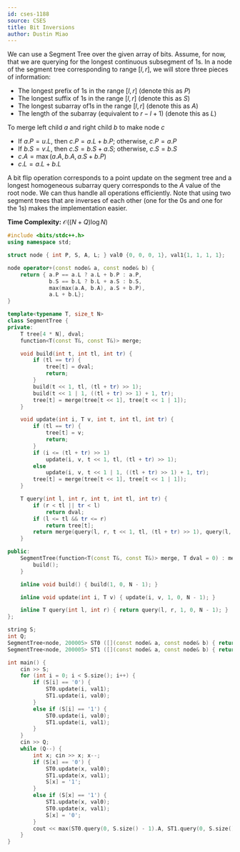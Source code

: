 ```yaml
---
id: cses-1188
source: CSES
title: Bit Inversions
author: Dustin Miao
---
```


We can use a Segment Tree over the given array of bits. Assume, for now, that we are querying for the longest continuous subsegment of 1s. In a node of 
the segment tree corresponding to range $[l, r]$, we will store three pieces of information:
- The longest prefix of 1s in the range $[l, r]$ (denote this as $P$)
- The longest suffix of 1s in the range $[l, r]$ (denote this as $S$)
- The longest subarray of1s in the range $[l, r]$ (denote this as $A$)
- The length of the subarray (equivalent to $r - l + 1$) (denote this as $L$)

To merge left child $a$ and right child $b$ to make node $c$
- If $a.P = u.L$, then $c.P = a.L + b.P$; otherwise, $c.P = a.P$
- If $b.S = v.L$, then $c.S = b.S + a.S$; otherwise, $c.S = b.S$
- $c.A = \max(a.A, b.A, a.S + b.P)$
- $c.L = a.L + b.L$

A bit flip operation corresponds to a point update on the segment tree and a longest homogeneous subarray query corresponds to the $A$ value of 
the root node. We can thus handle all operations efficiently. Note that using two segment trees that are inverses of each other (one for the 0s and one for the 1s)
makes the implementation easier. 

**Time Complexity:** $\mathcal{O}((N + Q)\log N)$

<LanguageSection>

<CPPSection>
  
```cpp
#include <bits/stdc++.h>
using namespace std;

struct node { int P, S, A, L; } val0 {0, 0, 0, 1}, val1{1, 1, 1, 1};

node operator+(const node& a, const node& b) {
	return { a.P == a.L ? a.L + b.P : a.P,
			 b.S == b.L ? b.L + a.S : b.S, 
			 max(max(a.A, b.A), a.S + b.P),
			 a.L + b.L};
}

template<typename T, size_t N>
class SegmentTree {
private:
	T tree[4 * N], dval;
	function<T(const T&, const T&)> merge;

	void build(int t, int tl, int tr) {
		if (tl == tr) {
			tree[t] = dval;
			return;
		}
		build(t << 1, tl, (tl + tr) >> 1);
		build(t << 1 | 1, ((tl + tr) >> 1) + 1, tr);
		tree[t] = merge(tree[t << 1], tree[t << 1 | 1]);
	} 

	void update(int i, T v, int t, int tl, int tr) {
		if (tl == tr) {
			tree[t] = v;
			return;
		}
		if (i <= (tl + tr) >> 1) 
			update(i, v, t << 1, tl, (tl + tr) >> 1);
		else 
			update(i, v, t << 1 | 1, ((tl + tr) >> 1) + 1, tr);
		tree[t] = merge(tree[t << 1], tree[t << 1 | 1]);
	}

	T query(int l, int r, int t, int tl, int tr) {
		if (r < tl || tr < l)
			return dval;
		if (l <= tl && tr <= r)
			return tree[t];
		return merge(query(l, r, t << 1, tl, (tl + tr) >> 1), query(l, r, t << 1 | 1, ((tl + tr) >> 1) + 1, tr));
	}

public:
	SegmentTree(function<T(const T&, const T&)> merge, T dval = 0) : merge(merge), dval(dval) {
		build();
	}

	inline void build() { build(1, 0, N - 1); }

	inline void update(int i, T v) { update(i, v, 1, 0, N - 1); }

	inline T query(int l, int r) { return query(l, r, 1, 0, N - 1); }
};

string S;
int Q;
SegmentTree<node, 200005> ST0 ([](const node& a, const node& b) { return a + b; }, val0);
SegmentTree<node, 200005> ST1 ([](const node& a, const node& b) { return a + b; }, val0);

int main() {
	cin >> S;
	for (int i = 0; i < S.size(); i++) {
		if (S[i] == '0') {
			ST0.update(i, val1);
			ST1.update(i, val0);
		}
		else if (S[i] == '1') {
			ST0.update(i, val0);
			ST1.update(i, val1);
		}
	}
	cin >> Q;
	while (Q--) {
		int x; cin >> x; x--;
		if (S[x] == '0') {
			ST0.update(x, val0);
			ST1.update(x, val1);
			S[x] = '1';
		}
		else if (S[x] == '1') {
			ST1.update(x, val0);
			ST0.update(x, val1);
			S[x] = '0';
		}
		cout << max(ST0.query(0, S.size() - 1).A, ST1.query(0, S.size() - 1).A) << ' ';
	}
}
```
</CPPSection>

</LanguageSection>

